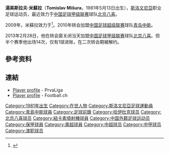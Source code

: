 {{Infobox Football biography
| playername          = 米蘇拉
| fullname            = Tomislav Mišura
| dateofbirth         = {{Birth date and age|1981|5|13}}
| cityofbirth         = [[新梅斯托|新梅斯托]]
| countryofbirth      = [[南斯拉夫|南斯拉夫]]
| height              = {{Height|m=1.85}}
| position            = [[前鋒_(足球)|前鋒]]
| currentclub         = 
| clubnumber          = 
| youthyears          =  <br><br>1999-00<br>2000-02
| youthclubs          = [[科瑞卡足球俱樂部|克爾卡]]<br>[[盧布爾雅那奧林匹亞足球俱樂部|奧林比查]]<br>[[哈伊杜克|哈伊杜克]]<br>{{tsl|en|NK Omladinac Vranjic||烏斯科克}}
| years               = 2002–04<br/>2005–06<br/>2006<br/>2007<br/>2007–08<br/>2008-09<br/>2009-10<br/>2010<br/>2010-2011<br/>2011-2012<br/>2012-2013<br/>2013
| clubs               = [[艾特米拿華卡默德林足球會|艾特米拿]]<br/>[[尼菲治足球俱乐部|巴庫尼菲治]]<br/>[[索菲亞火車頭足球俱樂部|索菲亞火車頭]]<br/>{{tsl|en|NK Kamen Ingrad||卡曼恩格特}}<br/>[[韋爾1900足球會|韋爾]]<br/>{{tsl|en|FC Gossau||哥素}}<br/>{{tsl|en|Interblock Ljubljana||英特布羅格}}<br/>[[青岛中能足球俱乐部|青岛中能]]<br/>[[纽卡斯尔联喷气机足球俱乐部|纽卡斯尔喷气机]]<br/>{{tsl|en|Tien Giang F.C.||前江}}<br/>[[科瑞卡足球俱樂部|卡尔卡]]<br/>[[北京八喜联合竞技足球俱乐部|北京八喜]]
| caps(goals)         = 17 (0)<br/>18 (9)<br/>{{0}}4 (0)<br/>{{0}}3 (0)<br/>12 (2)<br/>26 (5)<br/>{{0}}6 (1)<br/>{{0}}5 (0)<br/>{{0}}1 (0)<br/>{{0}}? (?)<br/>14 (2)<br/>14 (1)
| nationalyears       = 
| nationalteam        = 
| nationalcaps(goals) = 
| pcupdate            = 2013年8月10日
| ntupdate            = 
}}
'''湯美斯拉夫·米蘇拉'''（'''Tomislav Mišura'''，1981年5月13日出生），[[斯洛文尼亞|斯洛文尼亞]]职业足球运动员，最近效力于[[中国足球甲级联赛|中国足球甲级联赛]]球队[[北京八喜联合竞技足球俱乐部|北京八喜]]。

2009年，米蘇拉效力于{{tsl|en|Interblock Ljubljana||英特布羅格}}<ref>{{cite news |title=Mišura do konca sezone |url=http://www.nkinterblock.eu/news/detail/5/1856 |publisher=NK Interblock |date=24 July 2009 |accessdate=17 August 2009 |language=sl |deadurl=yes |archiveurl=https://web.archive.org/web/20090729073715/http://www.nkinterblock.eu/news/detail/5/1856 |archivedate=2009年7月29日 }}</ref>。2010年转会加盟[[中国足球超级联赛|中国足球超级联赛]]球队[[青岛中能足球俱乐部|青岛中能]]。

2013年2月28日，他在转会窗关闭当天加盟[[中国足球甲级联赛|中国足球甲级联赛]]球队[[北京八喜联合竞技足球俱乐部|北京八喜]]。但半个赛季他出场14次，仅有1球进账，在二次转会期被解约。

==參考资料==
{{reflist}}

==連結==
*[http://www.prvaliga.si/klubi/mostvo/igralec.asp?idi=17816&id=151 Player profile] {{Wayback|url=http://www.prvaliga.si/klubi/mostvo/igralec.asp?idi=17816&id=151 |date=20120325140012 }} - PrvaLiga
*[http://www.football.ch/sfl/1707/de/Kader.aspx?pId=765698 Player profile] {{Wayback|url=http://www.football.ch/sfl/1707/de/Kader.aspx?pId=765698 |date=20110525163112 }} - Football.ch 

{{2013年中甲分类名单八喜}}

{{DEFAULTSORT:Misura, Tomislav}}
[[Category:1981年出生|Category:1981年出生]]
[[Category:在世人物|Category:在世人物]]
[[Category:斯洛文尼亞足球運動員|Category:斯洛文尼亞足球運動員]]
[[Category:青島中能球員|Category:青島中能球員]]
[[Category:足球前鋒|Category:足球前鋒]]
[[Category:哈伊杜克球员|Category:哈伊杜克球员]]
[[Category:北京八喜球员|Category:北京八喜球员]]
[[Category:紐卡素噴射機球員|Category:紐卡素噴射機球員]]
[[Category:中国外籍足球运动员|Category:中国外籍足球运动员]]
[[Category:保甲球員|Category:保甲球員]]
[[Category:奧超球員|Category:奧超球員]]
[[Category:中超球员|Category:中超球员]]
[[Category:中甲球员|Category:中甲球员]]
[[Category:澳职球员|Category:澳职球员]]